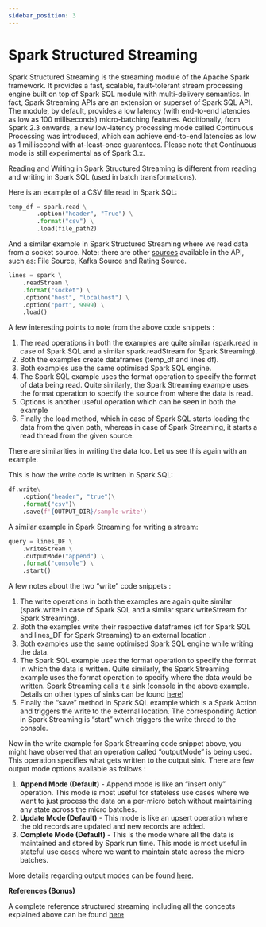 ```yaml
---
sidebar_position: 3
---
```


# Spark Structured Streaming

Spark Structured Streaming is the streaming module of the Apache Spark framework. It provides a fast, scalable, fault-tolerant stream processing engine built on top of Spark SQL module with multi-delivery semantics. In fact, Spark Streaming APIs are an extension or superset of Spark SQL API. The module, by default, provides a low latency (with end-to-end latencies as low as 100 milliseconds) micro-batching features. Additionally, from Spark 2.3 onwards, a new low-latency processing mode called Continuous Processing was introduced, which can achieve end-to-end latencies as low as 1 millisecond with at-least-once guarantees. Please note that Continuous mode is still experimental as of Spark 3.x.

Reading and Writing in Spark Structured Streaming is different from reading and writing in Spark SQL (used in batch transformations).

Here is an example of a CSV file read in Spark SQL:

```python
temp_df = spark.read \
        .option("header", "True") \
        .format("csv") \
        .load(file_path2)
```

And a similar example in Spark Structured Streaming where we read data from a socket source. Note: there are other [sources](https://spark.apache.org/docs/latest/structured-streaming-programming-guide.html#creating-streaming-dataframes-and-streaming-datasets) available in the API, such as: File Source, Kafka Source and Rating Source.

```python
lines = spark \
    .readStream \
    .format("socket") \
    .option("host", "localhost") \
    .option("port", 9999) \
    .load()
```

A few interesting points to note from the above code snippets :

1. The read operations in both the examples are quite similar (spark.read in case of Spark SQL and a similar spark.readStream for Spark Streaming).
2. Both the examples create dataframes (temp_df and lines df).
3. Both examples use the same optimised Spark SQL engine.
4. The Spark SQL example uses the format operation to specify the format of data being read. Quite similarly, the Spark Streaming example uses the format operation to specify the source from where the data is read.
5. Options is another useful operation which can be seen in both the example
6. Finally the load method, which in case of Spark SQL starts loading the data from the given path, whereas in case of Spark Streaming, it starts a read thread from the given source.

There are similarities in writing the data too. Let us see this again with an example.

This is how the write code is written in Spark SQL:

```python
df.write\
    .option("header", "true")\
    .format("csv")\
    .save(f'{OUTPUT_DIR}/sample-write')
```

A similar example in Spark Streaming for writing a stream:

```python
query = lines_DF \
    .writeStream \
    .outputMode("append") \
    .format("console") \
    .start()
```

A few notes about the two “write” code snippets :

1. The write operations in both the examples are again quite similar (spark.write in case of Spark SQL and a similar spark.writeStream for Spark Streaming).
2. Both the examples write their respective dataframes (df for Spark SQL and lines_DF for Spark Streaming) to an external location .
3. Both examples use the same optimised Spark SQL engine while writing the data.
4. The Spark SQL example uses the format operation to specify the format in which the data is written. Quite similarly, the Spark Streaming example uses the format operation to specify where the data would be written. Spark Streaming calls it a sink (console in the above example. Details on other types of sinks can be found [here](https://spark.apache.org/docs/latest/structured-streaming-programming-guide.html#output-sinks))
5. Finally the “save” method in Spark SQL example which is a Spark Action and triggers the write to the external location. The corresponding Action in Spark Streaming is “start” which triggers the write thread to the console.

Now in the write example for Spark Streaming code snippet above, you might have observed that an operation called “outputMode” is being used. This operation specifies what gets written to the output sink. There are few output mode options available as follows :

1. **Append Mode (Default)** - Append mode is like an “insert only” operation. This mode is most useful for stateless use cases where we want to just process the data on a per-micro batch without maintaining any state across the micro batches.
2. **Update Mode (Default)** - This mode is like an upsert operation where the old records are updated and new records are added.
3. **Complete Mode (Default)** - This is the mode where all the data is maintained and stored by Spark run time. This mode is most useful in stateful use cases where we want to maintain state across the micro batches.

More details regarding output modes can be found [here](https://spark.apache.org/docs/latest/structured-streaming-programming-guide.html#output-modes).

**References (Bonus)**

A complete reference structured streaming including all the concepts explained above can be found [here](https://spark.apache.org/docs/latest/structured-streaming-programming-guide.html)
